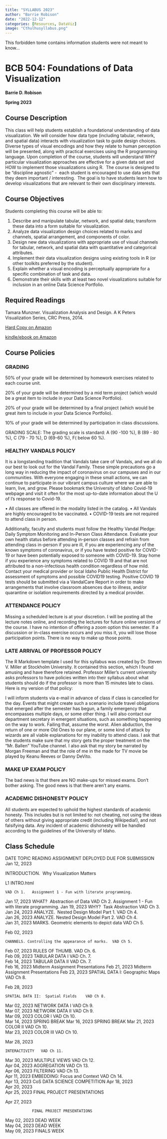 ```yaml
---
title: "SYLLABUS 2023"
author: "Barrie Robison"
date: "2022-12-12"
categories: [Resources, DataViz]
image: "Cthulhusyllabus.png"
---
```


This forbidden tome contains information students were not meant to know...

# BCB 504: Foundations of Data Visualization

**Barrie D. Robison**

**Spring 2023**




## Course Description

This class will help students establish a foundational understanding of data visualization. We will consider how data type (including tabular, network, and spatial data) interacts with visualization task to guide design choices. Diverse types of visual encodings and how they relate to human perception will be presented, along with practical exercises using the R programming language. Upon completion of the course, students will understand WHY particular visualization approaches are effective for a given data set and HOW to implement those visualizations using R.  The course is designed to be "discipline agnostic" -  each student is encouraged to use data sets that they deem important / interesting.  The goal is to have students learn how to develop visualizations that are relevant to their own disciplinary interests.

## Course Objectives

Students completing this course will be able to:

1. Describe and manipulate tabular, network, and spatial data; transform these data into a form suitable for visualization.
2. Analyze data visualization design choices related to marks and channels, spatial arrangement, and components of color.
3. Design new data visualizations with appropriate use of visual channels for tabular, network, and spatial data with quantitative and categorical attributes.
4. Implement their data visualization designs using existing tools in R (or other toolkits preferred by the student).
5. Explain whether a visual encoding is perceptually appropriate for a specific combination of task and data.
6. Demonstrate their skills with at least two novel visualizations suitable for inclusion in an online Data Science Portfolio.

## Required Readings

Tamara Munzner. Visualization Analysis and Design. A K Peters Visualization Series, CRC Press, 2014.

[Hard Copy on Amazon]()

[kindle/ebook on Amazon]()

## Course Policies

### GRADING

50% of your grade will be determined by homework exercises related to each course unit.

20% of your grade will be determined by a mid term project (which would be a great item to include in your Data Science Portfolio).

20% of your grade will be determined by a final project (which would be great item to include in your Data Science Portfolio).

10% of your grade will be determined by participation in class discussions.

GRADING SCALE: The grading scale is standard: A (90 -100 %), B (89 - 80 %), C (79 - 70 %), D (69-60 %), F( below 60 %).

### HEALTHY VANDALS POLICY

It is a longstanding tradition that Vandals take care of Vandals, and we all do our best to look out for the Vandal Family. These simple precautions go a long way in reducing the impact of coronavirus on our campuses and in our communities. With everyone engaging in these small actions, we can continue to participate in our vibrant campus culture where we are able to learn, live, and grow. Please bookmark the University of Idaho Covid-19 webpage and visit it often for the most up-to-date information about the U of I’s response to Covid-19.

• All classes are offered in the modality listed in the catalog. 
• All Vandals are highly encouraged to be vaccinated. 
• COVID-19 tests are not required to attend class in person.

Additionally, faculty and students must follow the Healthy Vandal Pledge: Daily Symptom Monitoring and In-Person Class Attendance. Evaluate your own health status before attending in-person classes and refrain from attending class in-person if you are ill, if you are experiencing any of the known symptoms of coronavirus, or if you have tested positive for COVID-19 or have been potentially exposed to someone with COVID-19. Stay home if you experience any symptoms related to COVID 19 and that are not attributed to a non-infectious health condition regardless of how mild. Contact your medical provider or local Idaho Public Health District for assessment of symptoms and possible COVID19 testing. Positive COVID 19 tests should be submitted via a VandalCare Report in order to make arrangements that involve classroom absences due to illness, and/or quarantine or isolation requirements directed by a medical provider.

### ATTENDANCE POLICY

Missing a scheduled lecture is at your discretion. I will be posting all the lecture notes online, and recording the lectures for future online versions of the course. I have no intention of offering a zoom option this semester. If a discussion or in-class exercise occurs and you miss it, you will lose those participation points. There is no way to make up those points.

### LATE ARRIVAL OF PROFESSOR POLICY

The R Markdown template I used for this syllabus was created by Dr. Steven V. Miller at Stockholm University. It contained this section, which I found amusing and have therefore retained. Professor Miller’s current university asks professors to have policies written into their syllabus about what students should do if the professor is more than 15 minutes late to class. Here is my version of that policy:

I will inform students via e-mail in advance of class if class is cancelled for the day. Events that might create such a scenario include travel obligations that emerged after the semester has begun, a family emergency that encompasses multiple days, or some other thing. I will also contact our department secretary in emergent situations, such as something happening on the way to work. Failing that, assume the worst. Alien abduction, the return of one or more Old Ones to our plane, or some kind of attack by wizards are all viable explanations for my inability to attend class. I ask that the students make sure that my story gets the proper treatment on the “Mr. Ballen” YouTube channel. I also ask that my story be narrated by Morgan Freeman and that the role of me in the made for TV movie be played by Keanu Reeves or Danny DeVito.

### MAKE UP EXAM POLICY

The bad news is that there are NO make-ups for missed exams. Don’t bother asking. The good news is that there aren’t any exams.

### ACADEMIC DISHONESTY POLICY

All students are expected to uphold the highest standards of academic honesty. This includes but is not limited to: not cheating, not using the ideas of others without giving appropriate credit (including Wikipedia!), and not falsifying data. Any incident of academic dishonesty will be handled according to the guidelines of the University of Idaho. 

## Class Schedule
DATE	TOPIC	READING	ASSIGNMENT DEPLOYED	DUE FOR SUBMISSION
Jan 12, 2023	

INTRODUCTION.  Why Visualization Matters

L1 INTRO.html

	VAD Ch 1.	Assignment 1 - Fun with literate programming.	
Jan 17, 2023	WHAT?  Abstraction of Data	VAD Ch 2.		Assignment 1 - Fun with literate programming.
Jan 19, 2023	WHY?  Task Abstraction	VAD Ch 3.		
Jan 24, 2023	ANALYZE.  Nested Design Model Part 1.	VAD Ch 4.		
Jan 26, 2023	ANALYZE. Nested Design Model Part 2.	VAD Ch 4.		
Jan 31, 2023	MARKS. Geometric elements to depict data	VAD Ch 5.		


Feb 02, 2023

	CHANNELS. Controlling the appearance of marks.	VAD Ch 5.		
Feb 07, 2023	RULES OF THUMB.	VAD Ch. 6.		
Feb 09, 2023	TABULAR DATA I	VAD Ch. 7.		
Feb 14, 2023	TABULAR DATA II	VAD Ch. 7.		
Feb 16, 2023				Midterm Assignment Presentations
Feb 21, 2023				Midterm Assignment Presentations
Feb 23, 2023	SPATIAL DATA I: Geographic Maps	VAD Ch 8.		


Feb 28, 2023

	SPATIAL DATA II:  Spatial Fields	VAD Ch 8.		
Mar 02, 2023	NETWORK DATA I	VAD Ch 9.		
Mar 07, 2023	NETWORK DATA II	VAD Ch 9.		
Mar 09, 2023	COLOR I	VAD Ch 10.		
Mar 14, 2023				SPRING BREAK
Mar 16, 2023				SPRING BREAK
Mar 21, 2023	COLOR II	VAD Ch 10.		
Mar 23, 2023	COLOR III	VAD Ch 10.		


Mar 28, 2023

	INTERACTIVITY	VAD Ch 11.		
Mar 30, 2023	MULTIPLE VIEWS	VAD Ch 12.		
Apr 04, 2023	AGGREGATION	VAD Ch 13.		
Apr 06, 2023	FILTERING	VAD Ch 13.		
Apr 11, 2023	EMBEDDING: Focus and Context	VAD Ch 14.		
Apr 13, 2023				CoS DATA SCIENCE COMPETITION
Apr 18, 2023				
Apr 20, 2023				
Apr 25, 2023				FINAL PROJECT PRESENTATIONS


Apr 27, 2023

				FINAL PROJECT PRESENTATIONS
May 02, 2023	DEAD WEEK			
May 04, 2023	DEAD WEEK			
May 09, 2023	FINALS WEEK			



